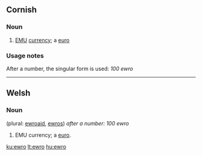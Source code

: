 ==Cornish==

===Noun===
{{kw-noun||ewros}}

# [[EMU]] [[currency]]; a [[euro]]

===Usage notes===
After a number, the singular form is used: ''100 ewro''

----

==Welsh==

===Noun===
{{head|cy|noun|g=m}} (plural: [[ewroaid]], [[ewros]]) ''after a number: 100 ewro''

# EMU currency; a [[euro]].

[[ku:ewro]]
[[lt:ewro]]
[[hu:ewro]]